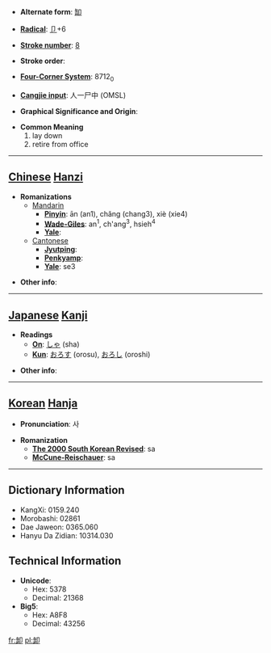 * '''Alternate form''': [[缷]]

* '''[[Wiktionary:Chinese radical index| Radical]]''': [[Wiktionary:Chinese radical index 卩|卩]]+6

* '''[[Wiktionary:Chinese total strokes index|Stroke number]]''': [[Wiktionary:Chinese total strokes index 8|8]]

* '''Stroke order''': 

* '''[[Wiktionary:Chinese four corner index|Four-Corner System]]''': 8712<sub>0</sub>

* '''[[Wiktionary:Chinese Cangjie index|Cangjie input]]''': 人一尸中 (OMSL)

* '''Graphical Significance and Origin''': 

* '''Common Meaning'''
*#lay down
*# retire from office


----

== [[Chinese]] [[Hanzi]] ==

* '''Romanizations'''
** [[Mandarin]]
*** '''[[Pinyin]]''': ān (an1), chǎng (chang3), xiè (xie4)
*** '''[[Wade-Giles]]''': an<sup>1</sup>, ch'ang<sup>3</sup>, hsieh<sup>4</sup>
*** '''[[Yale]]''': 
**[[Cantonese]]
***'''[[Jyutping]]''':
***'''[[Penkyamp]]''': 
***'''[[Yale]]''': se3

* '''Other info''': 

----

== [[Japanese]] [[Kanji]] ==

* '''Readings'''
** '''[[On]]''': [[しゃ]] (sha)
** '''[[Kun]]''': [[おろす]] (orosu), [[おろし]] (oroshi)

* '''Other info''':  

----

== [[Korean]] [[Hanja]] ==

* '''Pronunciation''': 사

* '''Romanization'''
** '''[[The 2000 South Korean Revised Romanization|The 2000 South Korean Revised]]''': sa
** '''[[McCune-Reischauer]]''': sa

----

== Dictionary Information ==

* KangXi: 0159.240
* Morobashi: 02861
* Dae Jaweon: 0365.060
* Hanyu Da Zidian: 10314.030

== Technical Information ==

* '''Unicode''':
** Hex: 5378
** Decimal: 21368
* '''Big5''':
** Hex: A8F8
** Decimal: 43256

[[fr:卸]]
[[pl:卸]]